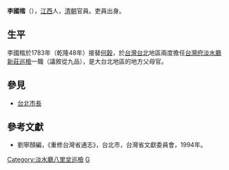 '''李國楷'''（{{bd|？||？||}}），[[江西|江西]]人，[[清朝|清朝]]官員。吏員出身。

== 生平 ==
李國楷於1783年（乾隆48年）接替[[何穀|何穀]]，於[[台灣|台灣]][[台北|台北]]地區兩度擔任[[台灣府|台灣府]][[淡水廳|淡水廳]][[新莊巡檢|新莊巡檢]]一職（議敘從九品），是大台北地區的地方父母官。

==參見==
*[[台北市長|台北市長]]

==參考文獻==
*劉寧顏編，《重修台灣省通志》，台北市，台灣省文獻委員會，1994年。

{{start box}}
{{s-off}}
{{s-before|[[何穀|何穀]]}}
{{s-title|[[新莊巡檢|新莊巡檢]]|1783年上任}}
{{s-after|[[吳永寧|吳永寧]]}}
{{s-before|[[吳永寧|吳永寧]]}}
{{s-title|[[新莊巡檢|新莊巡檢]]|1784年上任}}
{{s-after|[[王增錞|王增錞]]}}
{{end box}}

[[Category:淡水廳八里坌巡檢|Category:淡水廳八里坌巡檢]]
[[Category:李姓|G]]